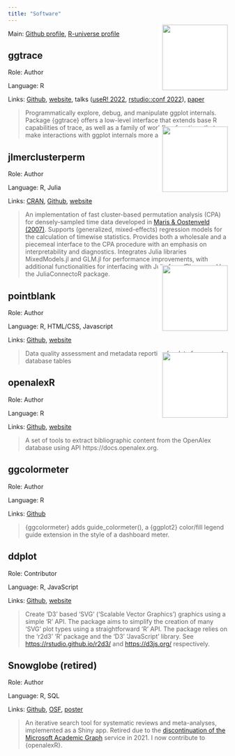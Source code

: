 ```yaml
---
title: "Software"
---
```


<style>
div.hex-container {
  position: relative;
}
img.hex {
  width: 150px;
  padding-left: 10px;
  background-color: white;
  position: absolute;
  right: 0;
  top: -100px;
}
</style>

Main: [Github profile](https://github.com/yjunechoe), [R-universe profile](https://yjunechoe.r-universe.dev/builds)

## ggtrace

<div class='hex-container'>
  <img class='hex' src='https://yjunechoe.github.io/ggtrace/logo.png'/>
</div>

Role: Author

Language: R

Links: [Github](https://github.com/yjunechoe/ggtrace), [website](yjunechoe.github.io/ggtrace), talks ([useR! 2022](https://www.youtube.com/watch?v=2JX8zu4QxMg&t=2959s), [rstudio::conf 2022](https://www.rstudio.com/conference/2022/talks/cracking-open-ggplot-internals-ggtrace/)), [paper](https://yjunechoe.github.io/static/papers/Choe_2022_SublayerGG.pdf)

> Programmatically explore, debug, and manipulate ggplot internals. Package {ggtrace} offers a low-level interface that extends base R capabilities of trace, as well as a family of workflow functions that make interactions with ggplot internals more accessible.


## jlmerclusterperm

<div class='hex-container'>
  <img class='hex' src='https://yjunechoe.github.io/jlmerclusterperm/logo.png'/>
</div>

Role: Author

Language: R, Julia

Links: [CRAN](https://cran.r-project.org/package=jlmerclusterperm), [Github](https://github.com/yjunechoe/jlmerclusterperm/), [website](https://yjunechoe.github.io/jlmerclusterperm/)

> An implementation of fast cluster-based permutation analysis (CPA) for densely-sampled time data developed in [Maris & Oostenveld (2007)](doi:10.1016/j.jneumeth.2007.03.024). Supports (generalized, mixed-effects) regression models for the calculation of timewise statistics. Provides both a wholesale and a piecemeal interface to the CPA procedure with an emphasis on interpretability and diagnostics. Integrates Julia libraries MixedModels.jl and GLM.jl for performance improvements, with additional functionalities for interfacing with Julia from 'R' powered by the JuliaConnectoR package.

## pointblank

<div class='hex-container'>
  <img class='hex' src='https://raw.githubusercontent.com/rstudio/pointblank/main/man/figures/logo.svg'/>
</div>

Role: Author

Language: R, HTML/CSS, Javascript

Links: [Github](https://github.com/rstudio/pointblank), [website](https://rstudio.github.io/pointblank/)

> Data quality assessment and metadata reporting for data frames and database tables


## openalexR

<div class='hex-container'>
  <img class='hex' src='https://docs.ropensci.org/openalexR/logo.png'/>
</div>

Role: Author

Language: R

Links: [Github](https://github.com/ropensci/openalexR), [website](https://docs.ropensci.org/openalexR/)

> A set of tools to extract bibliographic content from the OpenAlex database using API https://docs.openalex.org.


## ggcolormeter

Role: Author

Language: R

Links: [Github](https://github.com/yjunechoe/ggcolormeter)

> {ggcolormeter} adds guide_colormeter(), a {ggplot2} color/fill legend guide extension in the style of a dashboard meter.


## ddplot

Role: Contributor

Language: R, JavaScript

Links: [Github](https://github.com/feddelegrand7/ddplot/), [website](https://feddelegrand7.github.io/ddplot)

> Create 'D3' based 'SVG' ('Scalable Vector Graphics') graphics using a simple 'R' API. The package aims to simplify the creation of many 'SVG' plot types using a straightforward 'R' API. The package relies on the 'r2d3' 'R' package and the 'D3' 'JavaScript' library. See <https://rstudio.github.io/r2d3/> and <https://d3js.org/> respectively.


## Snowglobe (retired)

Role: Author

Language: R, SQL

Links: [Github](https://github.com/yjunechoe/Snowglobe), [OSF](https://osf.io/u25rn/), [poster](https://yjunechoe.github.io/static/poster/Snowballer_June_Choe.pdf)

> An iterative search tool for systematic reviews and meta-analyses, implemented as a Shiny app. Retired due to the [discontinuation of the Microsoft Academic Graph](https://www.microsoft.com/en-us/research/project/academic/articles/microsoft-academic-to-expand-horizons-with-community-driven-approach/) service in 2021. I now contribute to {openalexR}.
